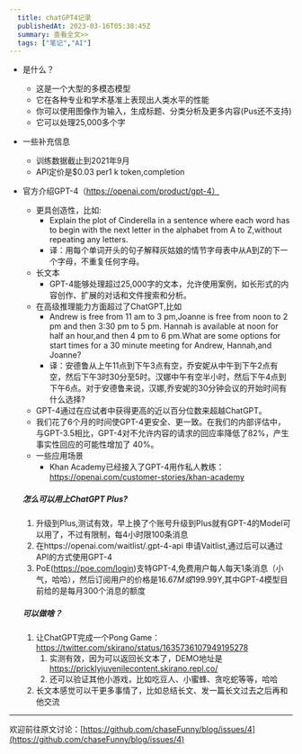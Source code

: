 ```yaml
---
  title: chatGPT4记录
  publishedAt: 2023-03-16T05:38:45Z
  summary: 查看全文>>
  tags: ["笔记","AI"]
---
```


- 是什么？
  - 这是一个大型的多模态模型
  - 它在各种专业和学术基准上表现出人类水平的性能
  - 你可以使用图像作为输入，生成标题、分类分析及更多内容(Pus还不支持)
  - 它可以处理25,000多个字

- 一些补充信息
  - 训练数据截止到2021年9月
  - API定价是$0.03 per1 k token,completion

- 官方介绍GPT-4（https://openai.com/product/gpt-4）

  - 更具创造性，比如: 
    - Explain the plot of Cinderella in a sentence where each word has to begin with the next letter in the alphabet from A to Z,without repeating any letters.
    - 译：用每个单词开头的句子解释灰姑娘的情节字母表中从A到Z的下一个字母，不重复任何字母。
  - 长文本
    - GPT-4能够处理超过25,000字的文本，允许使用案例，如长形式的内容创作、扩展的对话和文件搜索和分析。
  - 在高级推理能力方面超过了ChatGPT,比如
    - Andrew is free from 11 am to 3 pm,Joanne is free from noon to 2 pm and then 3:30 pm to 5 pm. Hannah is available at noon for half an hour,and then 4 pm to 6 pm.What are some options for start times for a 30 minute meeting for Andrew,
      Hannah,and Joanne?
    - 译：安德鲁从上午11点到下午3点有空，乔安妮从中午到下午2点有空，然后下午3时30分至5时。汉娜中午有空半小时，然后下午4点到下午6点。对于安德鲁来说，汉娜,乔安妮的30分钟会议的开始时间有什么选择? 
  - GPT-4通过在应试者中获得更高的近以百分位数来超越ChatGPT。
  - 我们花了6个月的时间使GPT-4更安全、更一致。在我们的内部评估中，与GPT-3.5相比，GPT-4对不允许内容的请求的回应率降低了82%，产生事实性回应的可能性增加了
    40%。
  - 一些应用场景
    - Khan Academy已经接入了GPT-4用作私人教练：https://openai.com/customer-stories/khan-academy

  

  ##### 怎么可以用上ChatGPT Plus?

  1. 升级到PIus,测试有效，早上换了个账号升级到PIus就有GPT-4的Model可以用了，不过有限制，每4小时限100条消息
  2. 在https://openai.com/waitlist/.gpt-4-api 申请Vaitlist,通过后可以通过API的方式使用GPT-4
  3. PoE(https://poe.com/login)支特GPT-4,免费用户每人每天1条消息（小气，哈哈），然后订阅用户的价格是$16.67M或$199.99Y,其中GPT-4模型目前给的是每月300个消息的额度

  

  ##### 可以做啥？

  1. 让ChatGPT完成一个Pong Game：https://twitter.com/skirano/status/1635736107949195278
     1. 实测有效，因为可以返回长文本了，DEMO地址是
        https://pricklyjuvenilecontent.skirano.repl.co/
     2. 还可以验证其他小游戏，比如吃豆人、小蜜蜂、贪吃蛇等等，哈哈
  2. 长文本感觉可以干更多事情了，比如总结长文、发一篇长文过去之后再和他交流

---
欢迎前往原文讨论：[https://github.com/chaseFunny/blog/issues/4](https://github.com/chaseFunny/blog/issues/4)
